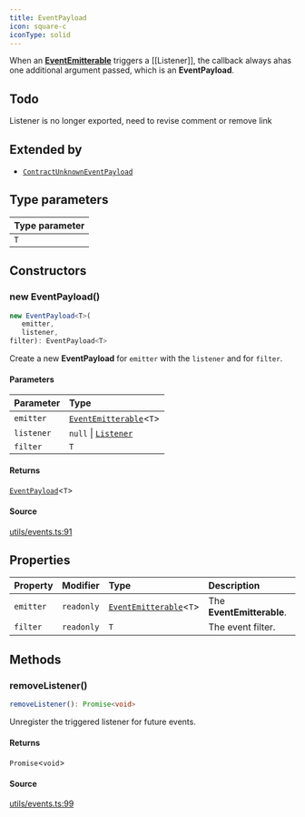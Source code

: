 ```yaml
---
title: EventPayload
icon: square-c
iconType: solid
---
```


When an [**EventEmitterable**](/content/interfaces/EventEmitterable) triggers a [[Listener]], the callback always ahas one
additional argument passed, which is an **EventPayload**.

## Todo

Listener is no longer exported, need to revise comment or remove link

## Extended by

- [`ContractUnknownEventPayload`](/content/classes/ContractUnknownEventPayload)

## Type parameters

| Type parameter |
| :------ |
| `T` |

## Constructors

### new EventPayload()

```ts
new EventPayload<T>(
   emitter, 
   listener, 
filter): EventPayload<T>
```

Create a new **EventPayload** for `emitter` with the `listener` and for `filter`.

#### Parameters

| Parameter | Type |
| :------ | :------ |
| `emitter` | [`EventEmitterable`](/content/interfaces/EventEmitterable)\<`T`\> |
| `listener` | `null` \| [`Listener`](/content/type-aliases/Listener) |
| `filter` | `T` |

#### Returns

[`EventPayload`](/content/classes/EventPayload)\<`T`\>

#### Source

[utils/events.ts:91](https://github.com/dominant-strategies/quais.js/blob/0b080dd187bafddecb11cf27fbfdd65add0ec116/src/utils/events.ts#L91)

## Properties

| Property | Modifier | Type | Description |
| :------ | :------ | :------ | :------ |
| `emitter` | `readonly` | [`EventEmitterable`](/content/interfaces/EventEmitterable)\<`T`\> | The **EventEmitterable**. |
| `filter` | `readonly` | `T` | The event filter. |

## Methods

### removeListener()

```ts
removeListener(): Promise<void>
```

Unregister the triggered listener for future events.

#### Returns

`Promise`\<`void`\>

#### Source

[utils/events.ts:99](https://github.com/dominant-strategies/quais.js/blob/0b080dd187bafddecb11cf27fbfdd65add0ec116/src/utils/events.ts#L99)
